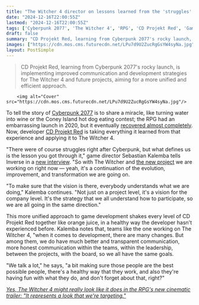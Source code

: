 ```yaml
---
title: "The Witcher 4 director on lessons learned from the 'struggles' of Cyberpunk 2077's release: 'It's a continuation of the evolution, improvement, and transformation'"
date: "2024-12-16T22:00:55Z"
lastmod: "2024-12-16T22:00:55Z"
tags: ['Cyberpunk 2077', 'The Witcher 4', 'RPG', 'CD Projekt Red', 'Game Development']
draft: false
summary: "CD Projekt Red, learning from Cyberpunk 2077's rocky launch, is implementing improved communication and development strategies for The Witcher 4 and future projects, aiming for a more unified and efficient approach."
images: ["https://cdn.mos.cms.futurecdn.net/LPu7d9U2ZucRgGsYW4syNa.jpg"]
layout: PostSimple
---
```

> CD Projekt Red, learning from Cyberpunk 2077's rocky launch, is implementing improved communication and development strategies for The Witcher 4 and future projects, aiming for a more unified and efficient approach.


        <img alt="Cover" src="https://cdn.mos.cms.futurecdn.net/LPu7d9U2ZucRgGsYW4syNa.jpg"/>
        
To tell the story of [<u>Cyberpunk 2077</u>](https://www.gamesradar.com/cyberpunk-2077/) is to share a miracle, like turning water into wine or the Coney Island hot dog eating contest; the RPG had an embarrassing launch in 2020, but it eventually [<u>recovered almost completely</u>](https://www.gamesradar.com/games/rpg/after-700-hours-cyberpunk-2077-has-unexpectedly-become-one-of-my-comfort-rpgs/). Now, developer [CD Projekt Red](https://www.gamesradar.com/tag/cd-projekt-red/) is taking everything it learned from that experience and applying it to The Witcher 4. 

"There were of course struggles right after Cyberpunk, but what defines us is the lesson you got through it," game director Sebastian Kalemba tells Inverse in a [<u>new interview</u>](https://www.inverse.com/gaming/the-witcher-4-interview-ciri-cd-projekt-red). "So with The Witcher and [<u>the new project</u>](https://www.gamesradar.com/upcoming-cd-projekt-red-games/) we are working on right now — yeah, it's a continuation of the evolution, improvement, and transformation we are going on. 

"To make sure that the vision is there, everybody understands what we are doing," Kalemba continues. "Not just on a project level, it's a vision for the company level. It's the strategy that we all understand how to participate, so we are all going in the same direction." 

This more unified approach to game development shakes every level of CD Projekt Red together like orange juice, in a healthy way the developer hasn't experienced before. Kalemba notes that, teams like the one working on The Witcher 4, "when it comes to development, there are many changes. But among them, we do have much better and transparent communication, more honest communication within the teams, within the leadership, between the projects, with the board, so we all have the same goals.

"We talk a lot," he says, "a bit making sure those people are the best possible people, there's a healthy way that they work, and also they're having fun with what they do, and don't forget about that, right?" 

[<u><em>Yes, The Witcher 4 might really look like it does in the RPG's new cinematic trailer: "It represents a look that we're targeting."</em></u>](https://www.gamesradar.com/games/the-witcher/yes-the-witcher-4-might-really-look-like-it-does-in-the-rpgs-new-cinematic-trailer-it-represents-a-look-that-were-targeting/)
        